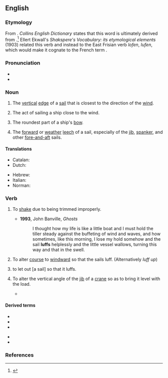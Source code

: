 {{also|Luff}}
==English==

===Etymology===
From {{etyl|fro|en}} {{m|fro|lof}}. ''Collins English Dictionary'' states that this word is ultimately derived from {{etyl|dum|en}} {{m|dum|loef}}.<ref>{{R:Dictionary.com}}</ref> Ellert Ekwall's ''Shakspere's Vocabulary: its etymological elements'' (1903) related this verb and {{m|en|loof}} instead to the East Frisian<!--caution: has no code! frs is ambiguous, see BP discussion--> verb ''lofen'', ''lufen'', which would make it cognate to the French term {{m|fr|lover}}.

===Pronunciation===
* {{IPA|/lʌf/|lang=en}}
* {{rhymes|ʌf|lang=en}}

===Noun===
{{en-noun}}

# {{lb|en|nautical}} The [[vertical]] [[edge]] of a [[sail]] that is closest to the direction of the [[wind]].
#: {{ux|en|By easing the halyard, the '''luff''' of the sail was made to sag to leeward.}}
# {{lb|en|nautical}} The act of sailing a ship close to the wind.
# {{lb|en|nautical}} The roundest part of a ship's [[bow]].
# {{lb|en|nautical}} The [[forward]] or [[weather]] [[leech]] of a sail, especially of the [[jib]], [[spanker]], and other [[fore-and-aft]] sails.

====Translations====
{{trans-top|vertical edge of a sail}}
* Catalan: {{t|ca|orsa|f}}
* Dutch: {{t+|nl|loef|m}}
{{trans-mid}}
* Hebrew: {{t+|he|שָׂפָה קִדְמִית|f|tr=safa kidmit}}
* Italian: {{t|it|inferitura|f}}
* Norman: {{t|nrf|lof|m}}
{{trans-bottom}}

{{trans-top|act of sailing close to the wind}}
{{trans-mid}}
{{trans-bottom}}

{{trans-top|roundest part of a ship's bow}}
{{trans-mid}}
{{trans-bottom}}

{{trans-top|forward or weather leech of a sail}}
{{trans-mid}}
{{trans-bottom}}

===Verb===
{{en-verb}}

# {{lb|en|nautical|of a sail|intransitive}} To [[shake]] due to being trimmed improperly.
#* '''1993''', John Banville, ''Ghosts''
#*: I thought how my life is like a little boat and I must hold the tiller steady against the buffeting of wind and waves, and how sometimes, like this morning, I lose my hold somehow and the sail '''luffs''' helplessly and the little vessel wallows, turning this way and that in the swell.
# {{lb|en|nautical|of a boat|intransitive}} To alter [[course]] to [[windward]] so that the sails luff. (Alternatively ''luff up'')
# {{lb|en|nautical|transitive}} to let out [a sail] so that it luffs.
# {{lb|en|mechanical}} To alter the vertical angle of the [[jib]] of a [[crane]] so as to bring it level with the load.
#* {{quote-book
|lang=en
|year=1999
|author=Howard I. Shapiro, Jay P. Shapiro, Lawrence K. Shapiro
|title=Cranes and Derricks
|page=95
|isbn=0070578893
|url=http://books.google.com/books?id=_teKKLZrulIC
|passage=The tower is mounted on a slewing platform, which also carries the power plant and the counterweights, while the jib is supported and '''luffed''' by fixed pendant ropes.}}

====Derived terms====
{{der-top}}
* {{l|en|luff alee}}
* {{l|en|luffing crane}}
* {{l|en|luff round}}
{{der-mid}}
* {{l|en|luff tackle}}
* {{l|en|luff upon luff}}
{{der-bottom}}

===References===
<references/>